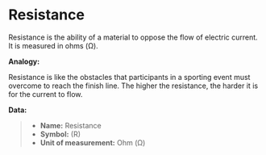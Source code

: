 # Resistance

Resistance is the ability of a material to oppose the flow of electric current. It is measured in ohms (Ω).

**Analogy:**

Resistance is like the obstacles that participants in a sporting event must overcome to reach the finish line. The higher the resistance, the harder it is for the current to flow.

**Data:**

> - **Name:** Resistance
> - **Symbol:** (R)
> - **Unit of measurement:** Ohm (Ω)
